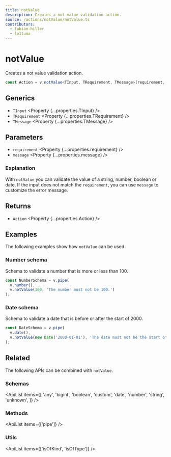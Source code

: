 ```yaml
---
title: notValue
description: Creates a not value validation action.
source: /actions/notValue/notValue.ts
contributors:
  - fabian-hiller
  - lo1tuma
---
```



# notValue

Creates a not value validation action.

```ts
const Action = v.notValue<TInput, TRequirement, TMessage>(requirement, message);
```

## Generics

- `TInput` <Property {...properties.TInput} />
- `TRequirement` <Property {...properties.TRequirement} />
- `TMessage` <Property {...properties.TMessage} />

## Parameters

- `requirement` <Property {...properties.requirement} />
- `message` <Property {...properties.message} />

### Explanation

With `notValue` you can validate the value of a string, number, boolean or date. If the input does not match the `requirement`, you can use `message` to customize the error message.

## Returns

- `Action` <Property {...properties.Action} />

## Examples

The following examples show how `notValue` can be used.

### Number schema

Schema to validate a number that is more or less than 100.

```ts
const NumberSchema = v.pipe(
  v.number(),
  v.notValue(100, 'The number must not be 100.')
);
```

### Date schema

Schema to validate a date that is before or after the start of 2000.

```ts
const DateSchema = v.pipe(
  v.date(),
  v.notValue(new Date('2000-01-01'), 'The date must not be the start of 2000.')
);
```

## Related

The following APIs can be combined with `notValue`.

### Schemas

<ApiList
  items={[
    'any',
    'bigint',
    'boolean',
    'custom',
    'date',
    'number',
    'string',
    'unknown',
  ]}
/>

### Methods

<ApiList items={['pipe']} />

### Utils

<ApiList items={['isOfKind', 'isOfType']} />
